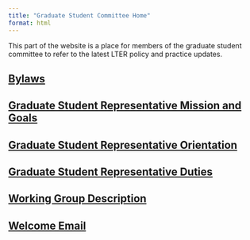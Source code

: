 ```yaml
---
title: "Graduate Student Committee Home"
format: html
---
```


This part of the website is a place for members of the graduate student committee to refer to the latest LTER policy and practice updates.

## [Bylaws](bylaws.qmd)
## [Graduate Student Representative Mission and Goals](mission_goals.qmd)
## [Graduate Student Representative Orientation](orientation.qmd)
## [Graduate Student Representative Duties](duties.qmd)
## [Working Group Description](wg_description.qmd)
## [Welcome Email](email.qmd)